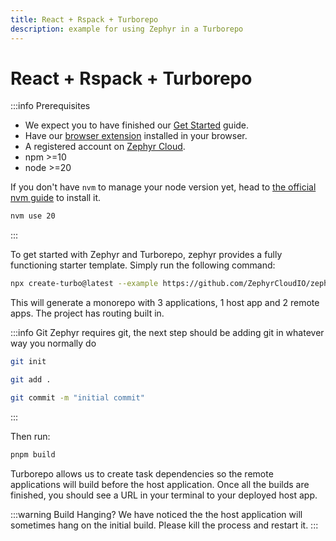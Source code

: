 ```yaml
---
title: React + Rspack + Turborepo
description: example for using Zephyr in a Turborepo
---
```



# React + Rspack + Turborepo

:::info Prerequisites

- We expect you to have finished our [Get Started](/general/get-started) guide.
- Have our [browser extension](https://chromewebstore.google.com/detail/zephyr-mission-control/liflhldchhinbaeplljlplhnbkdidedn) installed in your browser.
- A registered account on [Zephyr Cloud](https://app.zephyr-cloud.io).
- npm >=10
- node >=20 

If you don't have `nvm` to manage your node version yet, head to [the official nvm guide](https://github.com/nvm-sh/nvm) to install it.
```bash 
nvm use 20 
```

:::

To get started with Zephyr and Turborepo, zephyr provides a fully functioning starter template. Simply run the following command:

```bash Title="Terminal"
npx create-turbo@latest --example https://github.com/ZephyrCloudIO/zephyr-examples/tree/main/examples/turbo-rspack-mf
```

This will generate a monorepo with 3 applications, 1 host app and 2 remote apps. The project has routing built in.

:::info Git
Zephyr requires git, the next step should be adding git in whatever way you normally do

```bash title="Terminal"
git init
```
```bash title="Terminal"
git add .
```
```bash title="Terminal"
git commit -m "initial commit"
```
:::

Then run:

```bash title="Terminal"
pnpm build
```

<BuildAuthInfo />

Turborepo allows us to create task dependencies so the remote applications will build before the host application. Once all the builds are finished, you should see a URL in your terminal to your deployed host app. 

:::warning Build Hanging?
We have noticed the the host application will sometimes hang on the initial build. Please kill the process and restart it. 
:::